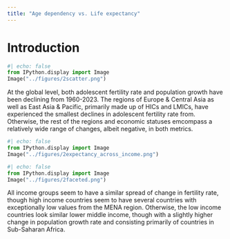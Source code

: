 ```yaml
---
title: "Age dependency vs. Life expectancy"
---
```


# Introduction

```python
#| echo: false
from IPython.display import Image
Image("../figures/2scatter.png")
```

At the global level, both adolescent fertility rate and population growth have been declining from 1960-2023. The regions of Europe & Central Asia as well as East Asia & Pacific, primarily made up of HICs and LMICs, have experienced the smallest declines in adolescent fertility rate from. Otherwise, the rest of the regions and economic statuses emcompass a relatively wide range of changes, albeit negative, in both metrics.

```python
#| echo: false
from IPython.display import Image
Image("../figures/2expectancy_across_income.png")
```



```python
#| echo: false
from IPython.display import Image
Image("../figures/2faceted.png")
```

All income groups seem to have a similar spread of change in fertility rate, though high income countries seem to have several countries with exceptionally low values from the MENA region. Otherwise, the low income countries look similar lower middle income, though with a slightly higher change in population growth rate and consisting primarily of countries in Sub-Saharan Africa.
